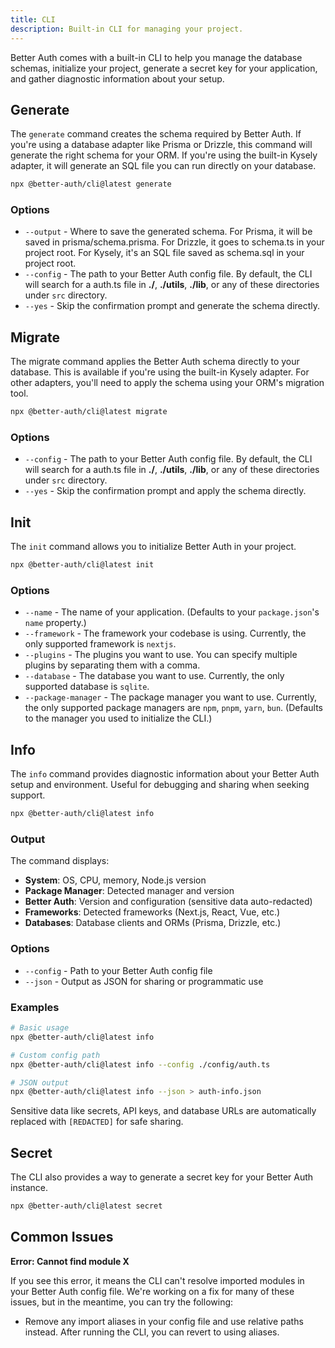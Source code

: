 ```yaml
---
title: CLI
description: Built-in CLI for managing your project.
---
```


Better Auth comes with a built-in CLI to help you manage the database schemas, initialize your project, generate a secret key for your application, and gather diagnostic information about your setup.

## Generate

The `generate` command creates the schema required by Better Auth. If you're using a database adapter like Prisma or Drizzle, this command will generate the right schema for your ORM. If you're using the built-in Kysely adapter, it will generate an SQL file you can run directly on your database.

```bash title="Terminal"
npx @better-auth/cli@latest generate
```

### Options

- `--output` - Where to save the generated schema. For Prisma, it will be saved in prisma/schema.prisma. For Drizzle, it goes to schema.ts in your project root. For Kysely, it's an SQL file saved as schema.sql in your project root.
- `--config` - The path to your Better Auth config file. By default, the CLI will search for a auth.ts file in **./**, **./utils**, **./lib**, or any of these directories under `src` directory.
- `--yes` - Skip the confirmation prompt and generate the schema directly.


## Migrate

The migrate command applies the Better Auth schema directly to your database. This is available if you're using the built-in Kysely adapter. For other adapters, you'll need to apply the schema using your ORM's migration tool.

```bash title="Terminal"
npx @better-auth/cli@latest migrate
```

### Options

- `--config` - The path to your Better Auth config file. By default, the CLI will search for a auth.ts file in **./**, **./utils**, **./lib**, or any of these directories under `src` directory.
- `--yes` - Skip the confirmation prompt and apply the schema directly.

## Init

The `init` command allows you to initialize Better Auth in your project.

```bash title="Terminal"
npx @better-auth/cli@latest init
```

### Options

- `--name` - The name of your application. (Defaults to your `package.json`'s `name` property.)
- `--framework` - The framework your codebase is using. Currently, the only supported framework is `nextjs`.
- `--plugins` - The plugins you want to use. You can specify multiple plugins by separating them with a comma.
- `--database` - The database you want to use. Currently, the only supported database is `sqlite`.
- `--package-manager` - The package manager you want to use. Currently, the only supported package managers are `npm`, `pnpm`, `yarn`, `bun`. (Defaults to the manager you used to initialize the CLI.)

## Info

The `info` command provides diagnostic information about your Better Auth setup and environment. Useful for debugging and sharing when seeking support.

```bash title="Terminal"
npx @better-auth/cli@latest info
```

### Output

The command displays:
- **System**: OS, CPU, memory, Node.js version
- **Package Manager**: Detected manager and version
- **Better Auth**: Version and configuration (sensitive data auto-redacted)
- **Frameworks**: Detected frameworks (Next.js, React, Vue, etc.)
- **Databases**: Database clients and ORMs (Prisma, Drizzle, etc.)

### Options

- `--config` - Path to your Better Auth config file
- `--json` - Output as JSON for sharing or programmatic use

### Examples

```bash
# Basic usage
npx @better-auth/cli@latest info

# Custom config path
npx @better-auth/cli@latest info --config ./config/auth.ts

# JSON output
npx @better-auth/cli@latest info --json > auth-info.json
```

Sensitive data like secrets, API keys, and database URLs are automatically replaced with `[REDACTED]` for safe sharing.

## Secret

The CLI also provides a way to generate a secret key for your Better Auth instance.

```bash title="Terminal"
npx @better-auth/cli@latest secret
```

## Common Issues

**Error: Cannot find module X**

If you see this error, it means the CLI can't resolve imported modules in your Better Auth config file. We're working on a fix for many of these issues, but in the meantime, you can try the following:

- Remove any import aliases in your config file and use relative paths instead. After running the CLI, you can revert to using aliases.